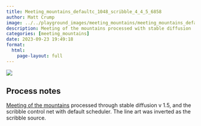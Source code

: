 ```yaml
---
title: Meeting_mountains_defaultc_1048_scribble_4_4_5_6858
author: Matt Crump
image: ../../playground_images/meeting_mountains/meeting_mountains_defaultC_1048_scribble_4_4_5_6858.jpeg
description: Meeting of the mountains processed with stable diffusion
categories: [meeting_mountains]
date: 2023-09-23 19:49:18
format:
  html:
    page-layout: full
---
```


![](../../playground_images/meeting_mountains/meeting_mountains_defaultC_1048_scribble_4_4_5_6858.jpeg)

## Process notes

[Meeting of the mountains](https://www.crumplab.com/things/things/Colorlands/Meeting_Of_The_Mountains.html) processed through stable diffusion v 1.5, and the scribble control net with default scheduler. The line art was inverted as the scribble source.

